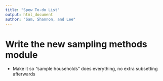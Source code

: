 ```yaml
---
title: "Spew To-do List"
output: html_document
author: "Sam, Shannon, and Lee"
---
```


# Write the new sampling methods module 
- Make it so "sample households" does everything, no extra subsetting afterwards 
